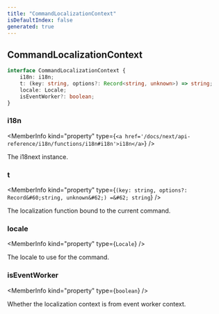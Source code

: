 ```yaml
---
title: "CommandLocalizationContext"
isDefaultIndex: false
generated: true
---
```



<!-- This file was generated from the CommandKit source. Do not modify. Instead, re-run the "docgen" script -->


## CommandLocalizationContext

<GenerationInfo sourceFile="packages/i18n/src/i18n.ts" sourceLine="54" packageName="@commandkit/i18n" />



```ts title="Signature"
interface CommandLocalizationContext {
    i18n: i18n;
    t: (key: string, options?: Record<string, unknown>) => string;
    locale: Locale;
    isEventWorker?: boolean;
}
```

<div className="members-wrapper">

### i18n

<MemberInfo kind="property" type={`<a href='/docs/next/api-reference/i18n/functions/i18n#i18n'>i18n</a>`}   />

The i18next instance.
### t

<MemberInfo kind="property" type={`(key: string, options?: Record&#60;string, unknown&#62;) =&#62; string`}   />

The localization function bound to the current command.
### locale

<MemberInfo kind="property" type={`Locale`}   />

The locale to use for the command.
### isEventWorker

<MemberInfo kind="property" type={`boolean`}   />

Whether the localization context is from event worker context.


</div>
